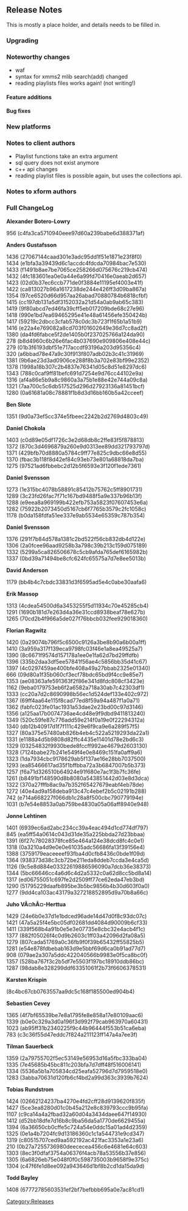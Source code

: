 == Release Notes ==
This is mostly a place holder, and details needs to be filled in.

=== Upgrading ===

=== Noteworthy changes ===
* waf
* syntax for xmms2 mlib search(add) changed
* reading playlists files works again! (not writing!)

==== Feature additions ====

==== Bug fixes ====

=== New platforms ===


=== Notes to client authors ===
* Playlist functions take an extra argument
* sql query does not exist anymore
* c++ api changes
* reading playlist files is possible again, but uses the collections api.

=== Notes to xform authors ===


=== Full ChangeLog ===
'''Alexander Botero-Lowry'''
;<mantis>956</mantis> (<git>c4fa3ca5710940eee97d60a239babe6d388371af</git>)
'''Anders Gustafsson'''
;<mantis>1436</mantis> (<git>27067144caad301e3adc95dd1f51e1871e23f8f0</git>)
;<mantis>1434</mantis> (<git>e1bfa3a39439d6c1accdc4fdcda70984bac7e530</git>)
;<mantis>1433</mantis> (<git>f1491b8ae7be7065ce258266d075676c219cb474</git>)
;<mantis>1432</mantis> (<git>4fc183601ea0e0a44e6a99fd70416e0aeab2d657</git>)
;<mantis>1423</mantis> (<git>02d0b37ec6ccb771de0f3884e11195ef4003e41f</git>)
;<mantis>1422</mantis> (<git>ca813027b96a1617238de244e426ff3d09ba867a</git>)
;<mantis>1354</mantis> (<git>97ce6520d66d957aa26abad70880784b6818cfbf</git>)
;<mantis>1415</mantis> (<git>cc197db131a5df3152032a21d54a0ab9ab65c383</git>)
;<mantis>1419</mantis> (<git>9f80abcd7ed46fa39cff5eb017209bde68c27e96</git>)
;<mantis>1418</mantis> (<git>990e1bd7ea69465295e41e48a61456efe350424b</git>)
;<mantis>1417</mantis> (<git>59219c2dbcc3cfab578c0dc3b723f1f65b1a51b9</git>)
;<mantis>1416</mantis> (<git>e22a4e769082a8cd703f01602649e36d7cc8ad2f</git>)
;<mantis>1380</mantis> (<git>da4fd6fabce5f2de1405b0f237025766a124da90</git>)
;<mantis>278</mantis> (<git>b8d4960c6b26e6fac4b037690e909806e408e44c</git>)
;<mantis>279</mantis> (<git>01b3f6193dbf51e717accdf93196a203d95356c4</git>)
;<mantis>320</mantis> (<git>a6bbad78e47a9c30f913f807adb02b3c41c31969</git>)
;<mantis>1381</mantis> (<git>9b6ae23d3ad0906ce288f8b3a702e83bf99e2352</git>)
;<mantis>1378</mantis> (<git>1998a18b307c2b4837e76341d05c8d51e8297dc6</git>)
;<mantis>1343</mantis> (<git>788c0caf9ff81befc691d7254e9d76cc44102e9a</git>)
;<mantis>1316</mantis> (<git>af4a86e5b9a8c9860a3a75b1e88e42e744a09c8a</git>)
;<mantis>1321</mantis> (<git>7aa700c5c6db517525d296d27923136a81451bcf</git>)
;<mantis>1280</mantis> (<git>0a61681a08c78881f1b8d3d16bb160b5a42cceef</git>)
'''Ben Slote'''
;<mantis>1351</mantis> (<git>9d0a73ef5cc374e5fbeec2242b2d2769d4803c49</git>)
'''Daniel Chokola'''
;<mantis>1403</mantis> (<git>c0d89e05df1726c3e2d68db8c2ffe83f5f878813</git>)
;<mantis>1372</mantis> (<git>870c3d4696879a260e9d0313ee89dd321793797d</git>)
;<mantis>1371</mantis> (<git>429bfb70d8880a5784c9ff77e825c9dbc66e8d55</git>)
;<mantis>1370</mantis> (<git>fbac3b118f8d42ef84c93eb73e801a68818da7ba</git>)
;<mantis>1275</mantis> (<git>97521ad6fbbebc2d12b5f6593e3f120f1ede7361</git>)
'''Daniel Svensson'''
;<mantis>1273</mantis> (<git>1e315bc4078b58891c85412b75762c5ff8901731</git>)
;<mantis>1289</mantis> (<git>3c23fd26fac7f71c167bd9488f5a9e337b96b13f</git>)
;<mantis>1288</mantis> (<git>e9eea8a969199b422efb753a5823f07607453e6a</git>)
;<mantis>1282</mantis> (<git>75922b2073450d5167cb6f7765b3579c2fc1058c</git>)
;<mantis>1178</mantis> (<git>b0da158fdfa51ee337e9ab5534e65359c787b354</git>)
'''Daniel Svensson'''
;<mantis>1376</mantis> (<git>291f7b84d578a1381c2bd522f56cb832db4d122e</git>)
;<mantis>1306</mantis> (<git>2a0fcee96aad9258b3a798c39b213c159d075189</git>)
;<mantis>1332</mantis> (<git>5299a5ca826506678c5cb9afda765def6165982b</git>)
;<mantis>1337</mantis> (<git>0bd39a71494be8cfc624fc65575a7d7e8ee5013b</git>)
'''David Anderson'''
;<mantis>1179</mantis> (<git>bb4b4c7cbdc33831d3f6595ad5e4c0abe30aafa6</git>)
'''Erik Massop'''
;<mantis>1313</mantis> (<git>4cdea54500d6a3453255f5d11934c70e45285cb4</git>)
;<mantis>1291</mantis> (<git>1690b181d7e263d4a36e31ccd8938beaf78e627b</git>)
;<mantis>1265</mantis> (<git>70cd2b4f966a5de027f76bbcb032fee929018360</git>)
'''Florian Ragwitz'''
;<mantis>1420</mantis> (<git>0a29074b796f5c6500c9126a3be8b90a6b00a1ff</git>)
;<mantis>1410</mantis> (<git>3a959a317f139eca9798fc03f46e1a8ea49525a7</git>)
;<mantis>1390</mantis> (<git>8c6671f9574d157178a1ee0e1fa62d7bd29ffdfb</git>)
;<mantis>1396</mantis> (<git>335b2daa3df5ee57841f56ae4c5856bb35d41c67</git>)
;<mantis>1397</mantis> (<git>4c0297459ae400bfe408a49a27bbab2325e01340</git>)
;<mantis>666</mantis> (<git>09d80a1f35b060cf3ecf78bdc65bd9f4cc9e85e7</git>)
;<mantis>1353</mantis> (<git>ae08363afe591363f2f86e341d8fdc808cf3423e</git>)
;<mantis>1162</mantis> (<git>9eba0179753eb6f2a6582a718a30ab7c42303df1</git>)
;<mantis>1333</mantis> (<git>cc20a7d2c8690998b56ec1d524def133e402c972</git>)
;<mantis>1367</mantis> (<git>69ff4aa64e115f8cad77ed8f59a94a487f1a0a71</git>)
;<mantis>1362</mantis> (<git>fabfc023fe01ac1931a53dae2e23bd00c97d3146</git>)
;<mantis>1356</mantis> (<git>a125aa17b0074736ae4cd48e9f9dbd9411813240</git>)
;<mantis>1349</mantis> (<git>520c59fe87c776add59e214f0a19e0f22294312a</git>)
;<mantis>1340</mantis> (<git>db12b40917d1f7f111c429e6f9ca9e6a289f57f5</git>)
;<mantis>1327</mantis> (<git>80a375e57480ab826b4eb4c522a5219293da22a1</git>)
;<mantis>1331</mantis> (<git>e1188a4d5b9808d82ffc4435e11401d78e2bd6c3</git>)
;<mantis>1329</mantis> (<git>03254832f9930bede8fccff992ae4679d2603130</git>)
;<mantis>1328</mantis> (<git>7124babe27b241e549f4e0e8469c151fa0aff9a6</git>)
;<mantis>1323</mantis> (<git>1da7934cbc9178629ab5f137ae16e28bb7037500</git>)
;<mantis>1293</mantis> (<git>ea85466617ad35f1bffbba72a3b6847007b5b373</git>)
;<mantis>1257</mantis> (<git>f6a71d326510b64924e91f680e7ac1f3b7fc36fe</git>)
;<mantis>1261</mantis> (<git>b8491bf148590d8b8080a543851442d03e8d3dca</git>)
;<mantis>1322</mantis> (<git>370a27fffb8ac9a7b352f65427679eabf4eb78de</git>)
;<mantis>1272</mantis> (<git>40e4ad9a158deba913c47c4ebef2b5c02191b288</git>)
;<mantis>742</mantis> (<git>e714a668227f066db1c28a8f500cbc790779194e</git>)
;<mantis>1031</mantis> (<git>b7e54e8853a0ab759be4830a05a06aff8940e948</git>)
'''Jonne Lehtinen'''
;<mantis>1401</mantis> (<git>6939ec6ad2abc234cc39a4eac494d1cd774df797</git>)
;<mantis>845</mantis> (<git>ea5ff54a0614c043d31de35a225bbda27d23bbaa</git>)
;<mantis>1391</mantis> (<git>6f27c78028378fce85e464a124e38dcd8fc4c0e1</git>)
;<mantis>1318</mantis> (<git>0a3210a4d9e0e0e61035adc56686fa13f39156e4</git>)
;<mantis>1388</mantis> (<git>3759179eaceeeef93fba4d0cfb8436c0bde1f09d</git>)
;<mantis>1364</mantis> (<git>938373d38c3cb72be211eda8ddeb7ccda3e4ca5d</git>)
;<mantis>1126</mantis> (<git>9c5e8d884e03322619886596090a7dcb36e38373</git>)
;<mantis>1344</mantis> (<git>5bc66646cc4a6d6c4d2a5332c0a62d8cc5bd8a14</git>)
;<mantis>1317</mantis> (<git>ed06755051c697fe2d2509ff77ce62eda47eb3bd</git>)
;<mantis>1290</mantis> (<git>51795229daafb895be3b5bc9856b4b30d603f0a0</git>)
;<mantis>1277</mantis> (<git>9dd4ca103ac43179a327218852895d9a70b8a66c</git>)
'''Juho VÃ¤hÃ¤-Herttua'''
;<mantis>1429</mantis> (<git>24e6b0e37d1e1bdced96ade14d47d0f8c93dc07c</git>)
;<mantis>1421</mantis> (<git>47a5a25f4e5bc05df02681dd4084d90009b6cf33</git>)
;<mantis>1411</mantis> (<git>339f568b4a91b0e5e3e07735e8cbc32e4acb4f1c</git>)
;<mantis>1377</mantis> (<git>882f05026f4c0d9b2603c1ff03a42096d2fa08a5</git>)
;<mantis>1279</mantis> (<git>807cada51769a0c36fb9f0f39b65432ff55825b5</git>)
;<mantis>1281</mantis> (<git>e54e878fdbebab163d9e5bbf69d6ca0b91ad77d7</git>)
;<mantis>908</mantis> (<git>079ae2a307a5ddc422040566b9983e0f5ca8bc0f</git>)
;<mantis>1357</mantis> (<git>528ba767f3c2b5df7e5503f197bc18910ddb86bc</git>)
;<mantis>1287</mantis> (<git>98dab8e328299ddf63351061f2b73f6606378531</git>)
'''Karsten Krispin'''
;<mantis></mantis> (<git>8c4bc67cb0763557aa9dc5c168f185500ed904b4</git>)
'''Sebastien Cevey'''
;<mantis>1365</mantis> (<git>4f7bf65539be7e8a1795fe8e858a17e80109aac6</git>)
;<mantis>1339</mantis> (<git>b0e0c329a3d0a196f3d992f79cab963970a60431</git>)
;<mantis>1023</mantis> (<git>ab95ff31b2340225f9c44b96444f553b51ca6eba</git>)
;<mantis>783</mantis> (<git>c3c36f55d47eddc7f824a211123ff147a4a7ee3f</git>)
'''Tilman Sauerbeck'''
;<mantis>1359</mantis> (<git>2a79755702f5ec53149e56953d16a5fbc333ba04</git>)
;<mantis>1335</mantis> (<git>7e45685b45bc811c203bfa7d7dff48f516006141</git>)
;<mantis>1334</mantis> (<git>5536a5b1a705834cd25eafa52796d7d7959518e0</git>)
;<mantis>1283</mantis> (<git>3abba70631d120fb6cf4bd2a99d363c3939b7624</git>)
'''Tobias Rundstrom'''
;<mantis>1424</mantis> (<git>02662124237ba4270e4fd2cff28d9139620f835f</git>)
;<mantis>1427</mantis> (<git>5ce3ea8280d01c0b45a212e8c839793ccc9b95fa</git>)
;<mantis>1107</mantis> (<git>c9ca14a4a2fbad32a60d04a3434daee647f14930</git>)
;<mantis>1412</mantis> (<git>d52bb18dfe7d16b8c9ba56da5a1770de6629455a</git>)
;<mantis>1394</mantis> (<git>6a36650cb0cffe5c724a54e0ddc15a01ad4d2359</git>)
;<mantis>1325</mantis> (<git>0e1a4b7204fc9d13186360c1c1a544731e9cd347</git>)
;<mantis>1319</mantis> (<git>c80515707ced9aa592192ac421fac3353a1e23a6</git>)
;<mantis>210</mantis> (<git>0b27a7255736980deececea456c6e4681e64c603</git>)
;<mantis>1303</mantis> (<git>8ec3f0dfaf3754a06376f4acb78a53556b37e856</git>)
;<mantis>1305</mantis> (<git>6a6826eb75e048f0f0c598735003b9658f9e375c</git>)
;<mantis>1304</mantis> (<git>c47f6fe1d8ee092a943646d1bf8b2cd1da15da9d</git>)
'''Todd Bayley'''
;<mantis>1408</mantis> (<git>67772785603531ef2bf7befbbb695a0e7ac81cd1</git>)



[[Category:Releases]]
